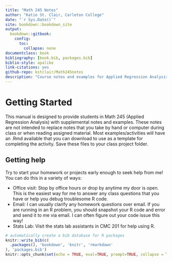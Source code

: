 ```yaml
--- 
title: "Math 245 Notes"
author: "Katie St. Clair, Carleton College"
date: "`r Sys.Date()`"
site: bookdown::bookdown_site
output: 
  bookdown::gitbook:
    config:
      toc:
        collapse: none
documentclass: book
bibliography: [book.bib, packages.bib]
biblio-style: apalike
link-citations: yes
github-repo: kstclair/Math245notes
description: "Course notes and examples for Applied Regression Analysis"
---
```




# Getting Started {-#Getting-Started}


This manual is designed to provide students in Math 245 (Applied Regression Analysis) with supplemental notes and examples. These notes are not intended to replace notes that you take by hand or computer during class or when reading assigned material. Most examples/activities will have an .Rmd available that you can download to use as a template for completing the activity. Save these files to your class project folder. 

## Getting help {-}

Try to start your homework or projects early enough to seek help from me! You can do this in a variety of ways:

- Office visit: Stop by office hours or drop by anytime my door is open. This is the easiest way for me to answer any class questions that you have or help you debug troublesome R code.
- Email: I can usually clarify any homework questions over email. If you are running in an R problem, you should snapshot your R code and error and send it to me via email. I can often figure out your code issue this way!
- Stats Lab: Visit the stats lab assistants in CMC 201 for help using R.

```r
# automatically create a bib database for R packages
knitr::write_bib(c(
  .packages(), 'bookdown', 'knitr', 'rmarkdown'
), 'packages.bib')
knitr::opts_chunk$set(echo = TRUE, eval=TRUE, prompt=TRUE, collapse = TRUE, message = FALSE, warning = FALSE)
```

